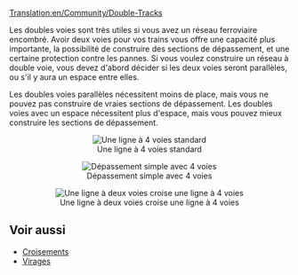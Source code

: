 [[Translation:en/Community/Double-Tracks]]

Les doubles voies sont très utiles si vous avez un réseau ferroviaire encombré. Avoir deux voies pour vos trains vous offre une capacité plus importante, la possibilité de construire des sections de dépassement, et une certaine protection contre les pannes.
Si vous voulez construire un réseau à double voie, vous devez d'abord décider si les deux voies seront parallèles, ou s'il y aura un espace entre elles.

Les doubles voies parallèles nécessitent moins de place, mais vous ne pouvez pas construire de vraies sections de dépassement.
Les doubles voies avec un espace nécessitent plus d'espace, mais vous pouvez mieux construire les sections de dépassement.

<center>[[File:en/Normal 4 track.png|center|frame|Une ligne à 4 voies standard]]</center>
<center>[[File:en/Simple overtaking.png|center|frame|Dépassement simple avec 4 voies]]</center>
<center>[[File:en/2 track - 4 track.png|center|frame|Une ligne à deux voies croise une ligne à 4 voies]]</center>

== Voir aussi ==
*[[fr/Community/Junctionary/Main Page|Croisements]]
*[[fr/Community/Virage|Virages]]